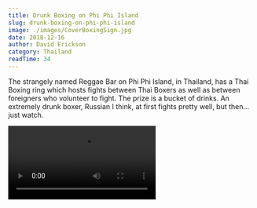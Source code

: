 ```yaml
---
title: Drunk Boxing on Phi Phi Island
slug: drunk-boxing-on-phi-phi-island
image: ./images/CoverBoxingSign.jpg
date: 2018-12-16
author: David Erickson
category: Thailand
readTime: 34
---
```



The strangely named Reggae Bar on Phi Phi Island, in Thailand, has a Thai Boxing ring which hosts fights between Thai Boxers as well as between foreigners who volunteer to fight. The prize is a bucket of drinks. An extremely drunk boxer, Russian I think, at first fights pretty well, but then…just watch.



<Video src="https://youtube.com/embed/OCfeS6xgpws" title="Drunk Boxing on Phi Phi Isand"/>

